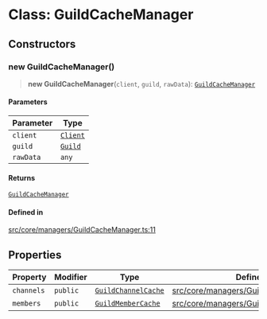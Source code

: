 # Class: GuildCacheManager

## Constructors

### new GuildCacheManager()

> **new GuildCacheManager**(`client`, `guild`, `rawData`): [`GuildCacheManager`](GuildCacheManager.mdx)

#### Parameters

| Parameter | Type |
| ------ | ------ |
| `client` | [`Client`](Client.mdx) |
| `guild` | [`Guild`](Guild.mdx) |
| `rawData` | `any` |

#### Returns

[`GuildCacheManager`](GuildCacheManager.mdx)

#### Defined in

[src/core/managers/GuildCacheManager.ts:11](https://github.com/justheimsk/cordium.js/blob/1bf2a638b90afa5ef4b22005e7b70c138a2c2b3e/src/core/managers/GuildCacheManager.ts#L11)

## Properties

| Property | Modifier | Type | Defined in |
| ------ | ------ | ------ | ------ |
| `channels` | `public` | [`GuildChannelCache`](GuildChannelCache.mdx) | [src/core/managers/GuildCacheManager.ts:8](https://github.com/justheimsk/cordium.js/blob/1bf2a638b90afa5ef4b22005e7b70c138a2c2b3e/src/core/managers/GuildCacheManager.ts#L8) |
| `members` | `public` | [`GuildMemberCache`](GuildMemberCache.mdx) | [src/core/managers/GuildCacheManager.ts:7](https://github.com/justheimsk/cordium.js/blob/1bf2a638b90afa5ef4b22005e7b70c138a2c2b3e/src/core/managers/GuildCacheManager.ts#L7) |
